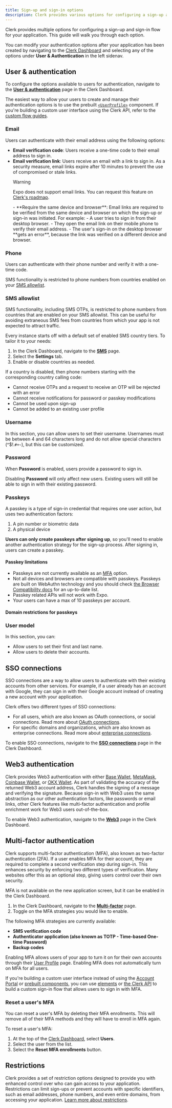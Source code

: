 ```yaml
---
title: Sign-up and sign-in options
description: Clerk provides various options for configuring a sign-up and sign-in flow.
---
```


Clerk provides multiple options for configuring a sign-up and sign-in flow for your application. This guide will walk you through each option.

You can modify your authentication options after your application has been created by navigating to the [Clerk Dashboard](https://dashboard.clerk.com/) and selecting any of the options under **User & Authentication** in the left sidenav.

## User & authentication

To configure the options available to users for authentication, navigate to the [**User & authentication**](https://dashboard.clerk.com/last-active?path=user-authentication/user-and-authentication) page in the Clerk Dashboard.

The easiest way to allow your users to create and manage their authentication options is to use the prebuilt [`<UserProfile>`](/docs/components/user/user-profile) component. If you're building a custom user interface using the Clerk API, refer to the [custom flow guides](/docs/custom-flows/overview).

### Email

Users can authenticate with their email address using the following options:

- **Email verification code**: Users receive a one-time code to their email address to sign in.
- **Email verification link**: Users receive an email with a link to sign in. As a security measure, email links expire after 10 minutes to prevent the use of compromised or stale links.
  <If sdk="expo">
    > [!WARNING]
    > Expo does not support email links. You can request this feature on [Clerk's roadmap](https://feedback.clerk.com/).
  </If>
  - **Require the same device and browser**: Email links are required to be verified from the same device and browser on which the sign-up or sign-in was initiated. For example:
    - A user tries to sign in from their desktop browser.
    - They open the email link on their mobile phone to verify their email address.
    - The user's sign-in on the desktop browser **gets an error**, because the link was verified on a different device and browser.

### Phone

<Include src="_partials/feature-not-free-callout" />

Users can authenticate with their phone number and verify it with a one-time code.

SMS functionality is restricted to phone numbers from countries enabled on your [SMS allowlist](#sms-allowlist).

### SMS allowlist

SMS functionality, including SMS OTPs, is restricted to phone numbers from countries that are enabled on your SMS allowlist. This can be useful for avoiding extraneous SMS fees from countries from which your app is not expected to attract traffic.

Every instance starts off with a default set of enabled SMS country tiers. To tailor it to your needs:

1. In the Clerk Dashboard, navigate to the [**SMS**](https://dashboard.clerk.com/last-active?path=customization/sms) page.
1. Select the **Settings** tab.
1. Enable or disable countries as needed.

If a country is disabled, then phone numbers starting with the corresponding country calling code:

- Cannot receive OTPs and a request to receive an OTP will be rejected with an error
- Cannot receive notifications for password or passkey modifications
- Cannot be used upon sign-up
- Cannot be added to an existing user profile

### Username

In this section, you can allow users to set their username. Usernames must be between 4 and 64 characters long and do not allow special characters (^$!.`#+~`), but this can be customized.

<Include src="_partials/username-character-callout" />

### Password

When **Password** is enabled, users provide a password to sign in.

Disabling **Password** will only affect new users. Existing users will still be able to sign in with their existing password.

### Passkeys

<Include src="_partials/feature-not-free-callout" />

A passkey is a type of sign-in credential that requires one user action, but uses two authentication factors:

1. A pin number or biometric data
1. A physical device

**Users can only create passkeys after signing up**, so you'll need to enable another authentication strategy for the sign-up process. After signing in, users can create a passkey.

#### Passkey limitations

- Passkeys are not currently available as an [MFA](#multi-factor-authentication) option.
- Not all devices and browsers are compatible with passkeys. Passkeys are built on WebAuthn technology and you should check [the Browser Compatibility docs](https://developer.mozilla.org/en-US/docs/Web/API/Web_Authentication_API#browser_compatibility) for an up-to-date list.
- Passkey related APIs will not work with Expo.
- Your users can have a max of 10 passkeys per account.

#### Domain restrictions for passkeys

<Include src="_partials/authentication/passkeys-restriction" />

### User model

In this section, you can:

- Allow users to set their first and last name.
- Allow users to delete their accounts.

## SSO connections

SSO connections are a way to allow users to authenticate with their existing accounts from other services. For example, if a user already has an account with Google, they can sign in with their Google account instead of creating a new account with your application.

Clerk offers two different types of SSO connections:

- For all users, which are also known as OAuth connections, or social connections. Read more about [OAuth connections](/docs/authentication/social-connections/overview).
- For specific domains and organizations, which are also known as enterprise connections. Read more about [enterprise connections](/docs/authentication/enterprise-connections/overview).

To enable SSO connections, navigate to the [**SSO connections**](https://dashboard.clerk.com/last-active?path=user-authentication/sso-connections) page in the Clerk Dashboard.

## Web3 authentication

Clerk provides Web3 authentication with either [Base Wallet](/docs/authentication/web3/base-wallet), [MetaMask](/docs/authentication/web3/metamask), [Coinbase Wallet](/docs/authentication/web3/coinbase-wallet), or [OKX Wallet](/docs/authentication/web3/okx-wallet). As part of validating the accuracy of the returned Web3 account address, Clerk handles the signing of a message and verifying the signature. Because sign-in with Web3 uses the same abstraction as our other authentication factors, like passwords or email links, other Clerk features like multi-factor authentication and profile enrichment work for Web3 users out-of-the-box.

To enable Web3 authentication, navigate to the [**Web3**](https://dashboard.clerk.com/last-active?path=user-authentication/web3) page in the Clerk Dashboard.

## Multi-factor authentication

Clerk supports multi-factor authentication (MFA), also known as two-factor authentication (2FA). If a user enables MFA for their account, they are required to complete a second verification step during sign-in. This enhances security by enforcing two different types of verification. Many websites offer this as an optional step, giving users control over their own security.

MFA is not available on the new application screen, but it can be enabled in the Clerk Dashboard.

1. In the Clerk Dashboard, navigate to the [**Multi-factor**](https://dashboard.clerk.com/last-active?path=user-authentication/multi-factor) page.
1. Toggle on the MFA strategies you would like to enable.

The following MFA strategies are currently available:

- **SMS verification code**
- **Authenticator application (also known as TOTP - Time-based One-time Password)**
- **Backup codes**

Enabling MFA allows users of your app to turn it on for their own accounts through their [User Profile](/docs/account-portal/overview#user-profile) page. Enabling MFA does not automatically turn on MFA for all users.

If you're building a custom user interface instead of using the [Account Portal](/docs/account-portal/overview) or [prebuilt components](/docs/components/overview), you can use [elements](/docs/customization/elements/examples/sign-in#multi-factor-authentication-mfa) or [the Clerk API](/docs/custom-flows/email-password-mfa) to build a custom sign-in flow that allows users to sign in with MFA.

### Reset a user's MFA

You can reset a user's MFA by deleting their MFA enrollments. This will remove all of their MFA methods and they will have to enroll in MFA again.

To reset a user's MFA:

1. At the top of the [Clerk Dashboard](https://dashboard.clerk.com/), select **Users**.
1. Select the user from the list.
1. Select the **Reset MFA enrollments** button.

## Restrictions

Clerk provides a set of restriction options designed to provide you with enhanced control over who can gain access to your application. Restrictions can limit sign-ups or prevent accounts with specific identifiers, such as email addresses, phone numbers, and even entire domains, from accessing your application. [Learn more about restrictions](/docs/authentication/configuration/restrictions).
